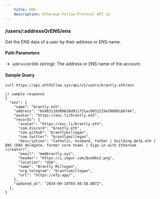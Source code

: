 ```yaml
---
    title: ENS
    description: Ethereum Follow Protocol API v1
---
```


### /users/\:addressOrENS/ens

Get the ENS data of a user by their address or ENS name.

#### Path Parameters

- `addressOrENS` (string): The address or ENS name of the account.

#### Sample Query

```sh
curl https://api.ethfollow.xyz/api/v1/users/brantly.eth/ens
```

```jsonc
// sample response
{
  "ens": {
    "name": "brantly.eth",
    "address": "0x983110309620d911731ac0932219af06091b6744",
    "avatar": "https://euc.li/brantly.eth",
    "records": {
      "avatar": "https://euc.li/brantly.eth",
      "com.discord": "brantly.eth",
      "com.github": "brantlymillegan",
      "com.twitter": "brantlymillegan",
      "description": "Catholic, husband, father | building @efp.eth | ENS (DAO delegate, former core team) | Sign-in with Ethereum (creator)",
      "email": "me@brantly.xyz",
      "header": "https://i.imgur.com/Quo06x2.png",
      "location": "USA",
      "name": "Brantly Millegan",
      "org.telegram": "brantlymillegan",
      "url": "https://efp.app/",
    },
    "updated_at": "2024-09-18T03:40:58.807Z",
  },
}
```
